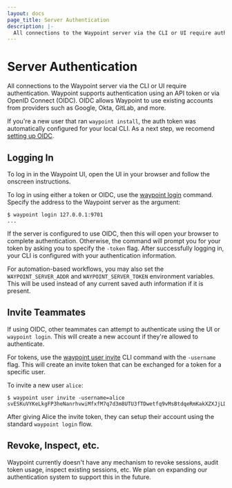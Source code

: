 ```yaml
---
layout: docs
page_title: Server Authentication
description: |-
  All connections to the Waypoint server via the CLI or UI require authentication. Waypoint supports authentication using an API token or via OpenID Connect (OIDC).
---
```


# Server Authentication

All connections to the Waypoint server via the CLI or UI require authentication.
Waypoint supports authentication using an API token or via OpenID Connect (OIDC).
OIDC allows Waypoint to use existing accounts from providers such as Google,
Okta, GitLab, and more.

If you're a new user that ran `waypoint install`, the auth token was automatically
configured for your local CLI. As a next step, we recomend
[setting up OIDC](/waypoint/docs/server/auth/oidc).

## Logging In

<Tabs>
<Tab heading="UI">

To log in in the Waypoint UI, open the UI in your browser and follow
the onscreen instructions.

</Tab>
<Tab heading="CLI">

To log in using either a token or OIDC, use the
[waypoint login](/waypoint/commands/login) command. Specify the address to the
Waypoint server as the argument:

```shell-session
$ waypoint login 127.0.0.1:9701
...
```

If the server is configured to use OIDC, then this will open your browser
to complete authentication. Otherwise, the command will prompt you for
your token by asking you to specify the `-token` flag. After successfully
logging in, your CLI is configured with your authentication information.

For automation-based workflows, you may also set the `WAYPOINT_SERVER_ADDR` and
`WAYPOINT_SERVER_TOKEN` environment variables. This will be used instead of
any current saved auth information if it is present.

</Tab>
</Tabs>

## Invite Teammates

If using OIDC, other teammates can attempt to authenticate using the
UI or `waypoint login`. This will create a new account if they're allowed to
authenticate.

For tokens, use the
[waypoint user invite](/waypoint/commands/user-invite) CLI command with
the `-username` flag. This will create an invite token that can be exchanged
for a token for a specific user.

To invite a new user `alice`:

```shell-session
$ waypoint user invite -username=alice
svESKuVYKeLkgFP3heNanrhvwiMfxfM7q7d3m8UTU3fTDwetfq9vMsBtdqeRmKakXZXJjLDinApxkDcVe594vR2FfVeF3m6gupZ8NVcSC
```

After giving Alice the invite token, they can setup their account using
the standard `waypoint login` flow.

## Revoke, Inspect, etc.

Waypoint currently doesn't have any mechanism to revoke sessions,
audit token usage, inspect existing sessions, etc. We plan on expanding
our authentication system to support this in the future.
